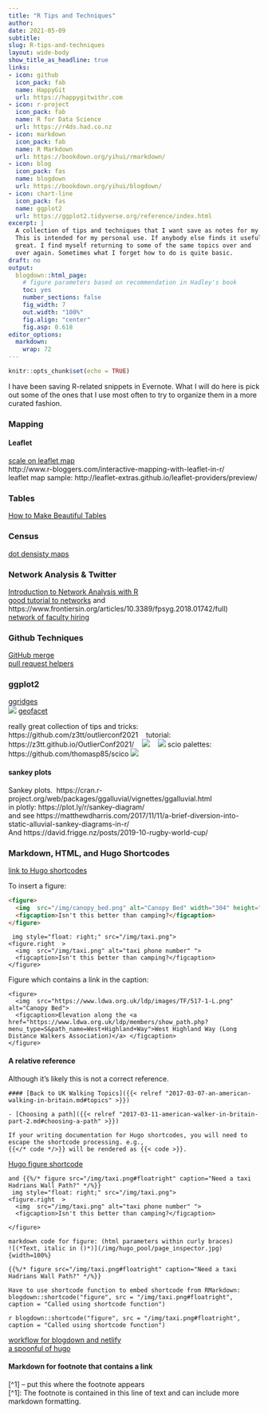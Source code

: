 ```yaml
---
title: "R Tips and Techniques"
author:
date: 2021-05-09
subtitle: 
slug: R-tips-and-techniques
layout: wide-body
show_title_as_headline: true
links:
- icon: github
  icon_pack: fab
  name: HappyGit
  url: https://happygitwithr.com
- icon: r-project
  icon_pack: fab
  name: R for Data Science
  url: https://r4ds.had.co.nz
- icon: markdown
  icon_pack: fab
  name: R Markdown
  url: https://bookdown.org/yihui/rmarkdown/
- icon: blog
  icon_pack: fas
  name: blogdown
  url: https://bookdown.org/yihui/blogdown/
- icon: chart-line
  icon_pack: fas
  name: ggplot2
  url: https://ggplot2.tidyverse.org/reference/index.html
excerpt: |
  A collection of tips and techniques that I want save as notes for my future self.
  This is intended for my personal use. If anybody else finds it useful,
  great. I find myself returning to some of the same topics over and
  over again. Sometimes what I forget how to do is quite basic.
draft: no
output: 
  blogdown::html_page:
    # figure parameters based on recommendation in Hadley's book 
    toc: yes
    number_sections: false
    fig_width: 7
    out.width: "100%"
    fig.align: "center"
    fig.asp: 0.618  
editor_options:
  markdown: 
    wrap: 72
---
```


```r
knitr::opts_chunk$set(echo = TRUE)
```

I have been saving R-related snippets in Evernote. What I will do here is pick out some of
the ones that I use most often to try to organize them in a more curated fashion.

### Mapping

#### Leaflet

[scale on leaflet map](http://leafletjs.com/reference.html#control-scale)    
http://www.r-bloggers.com/interactive-mapping-with-leaflet-in-r/    
leaflet map sample: http://leaflet-extras.github.io/leaflet-providers/preview/    

### Tables

[How to Make Beautiful Tables](https://rfortherestofus.com/2019/11/how-to-make-beautiful-tables-in-r/)    

### Census

[dot densisty maps](https://tarakc02.github.io/dot-density/)

### Network Analysis & Twitter

[Introduction to Network Analysis with R](https://www.jessesadler.com/post/network-analysis-with-r/)    
[good tutorial to networks](http://psych-networks.com/misinterpreting-networks-an-abbreviated-tutorial-on-visualizations/) and https://www.frontiersin.org/articles/10.3389/fpsyg.2018.01742/full)    
[network of faculty hiring](http://advances.sciencemag.org/content/1/1/e1400005)

### Github Techniques

[GitHub merge](http://allendowney.github.io/amgit/conflict)    
[pull request helpers](https://usethis.r-lib.org/articles/articles/pr-functions.html)    

### ggplot2

[ggridges](https://cran.r-project.org/web/packages/ggridges/vignettes/gallery.html)   
![](img/ggridges_example.png)
[geofacet](https://hafen.github.io/geofacet/)     

really great collection of tips and tricks: https://github.com/z3tt/outlierconf2021
   tutorial: https://z3tt.github.io/OutlierConf2021/
   ![](img/ggplot_wizardry.png)
   ![](img/fancy_example.png)
scio palettes: https://github.com/thomasp85/scico 
![](img/scico_palette_show.png)

#### sankey plots

Sankey plots.  https://cran.r-project.org/web/packages/ggalluvial/vignettes/ggalluvial.html    
in plotly: https://plot.ly/r/sankey-diagram/    
and see https://matthewdharris.com/2017/11/11/a-brief-diversion-into-static-alluvial-sankey-diagrams-in-r/    
And https://david.frigge.nz/posts/2019-10-rugby-world-cup/    

### Markdown, HTML, and Hugo Shortcodes

[link to Hugo shortcodes](https://gohugo.io/content-management/shortcodes/#use-hugos-built-in-shortcodes)

To insert a figure:

```html
<figure> 
  <img  src="/img/canopy_bed.png" alt="Canopy Bed" width="304" height="228">
  <figcaption>Isn't this better than camping?</figcaption>
</figure> 
```

```
 img style="float: right;" src="/img/taxi.png"> 
<figure.right  > 
  <img  src="/img/taxi.png" alt="taxi phone number" ">
  <figcaption>Isn't this better than camping?</figcaption>
</figure>
```


Figure which contains a link in the caption:

```
<figure> 
  <img  src="https://www.ldwa.org.uk/ldp/images/TF/517-1-L.png" alt="Canopy Bed">
  <figcaption>Elevation along the <a href="https://www.ldwa.org.uk/ldp/members/show_path.php?menu_type=S&path_name=West+Highland+Way">West Highland Way (Long Distance Walkers Association)</a> </figcaption>
</figure> 
```

#### A relative reference

Although it's likely this is not a correct reference.

```
#### [Back to UK Walking Topics]({{< relref "2017-03-07-an-american-walking-in-britain.md#topics" >}})

- [Choosing a path]({{< relref "2017-03-11-american-walker-in-britain-part-2.md#choosing-a-path" >}})

If your writing documentation for Hugo shortcodes, you will need to 
escape the shortcode processing. e.g., 
{{</* code */>}} will be rendered as {{< code >}}.
```

[Hugo figure shortcode](https://gohugo.io/content-management/shortcodes/#figure)

```
and {{%/* figure src="/img/taxi.png#floatright" caption="Need a taxi Hadrians Wall Path?" */%}}
 img style="float: right;" src="/img/taxi.png"> 
<figure.right  > 
  <img  src="/img/taxi.png" alt="taxi phone number" ">
  <figcaption>Isn't this better than camping?</figcaption>
   
</figure>

markdown code for figure: (html parameters within curly braces)
![(*Text, italic in ()*)](/img/hugo_pool/page_inspector.jpg){width=100%}

{{%/* figure src="/img/taxi.png#floatright" caption="Need a taxi Hadrians Wall Path?" */%}}

Have to use shortcode function to embed shortcode from RMarkdown:
blogdown::shortcode("figure", src = "/img/taxi.png#floatright", caption = "Called using shortcode function")
```

`r blogdown::shortcode("figure", src = "/img/taxi.png#floatright", caption = "Called using shortcode function")`

[workflow for blogdown and netlify](https://www.garrickadenbuie.com/blog/blogdown-netlify-new-post-workflow/)    
[a spoonful of hugo](https://alison.rbind.io/post/2020-12-12-how-much-hugo/)    

#### Markdown for footnote that contains a link

[^1] -- put this where the footnote appears    
[^1]: The footnote is contained in this line of text and can include more markdown formatting.    

